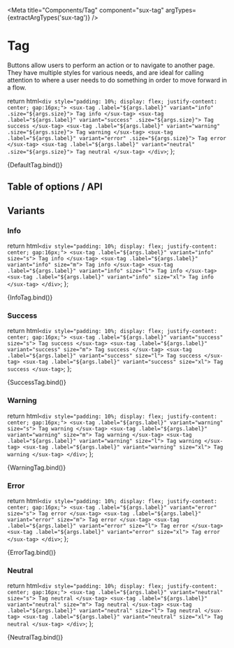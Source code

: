 
<Meta title="Components/Tag" component="sux-tag" argTypes={extractArgTypes('sux-tag')} />

# Tag

Buttons allow users to perform an action or to navigate to another page. They have multiple styles for various needs, and are ideal for calling attention to where a user needs to do something in order to move forward in a flow.

  return html`
    <div style="padding: 10%; display: flex; justify-content: center; gap:16px;">
      <sux-tag .label="${args.label}" variant="info" .size="${args.size}"> Tag info </sux-tag>
      <sux-tag .label="${args.label}" variant="success" .size="${args.size}"> Tag success </sux-tag>
      <sux-tag .label="${args.label}" variant="warning" .size="${args.size}"> Tag warning </sux-tag>
      <sux-tag .label="${args.label}" variant="error" .size="${args.size}"> Tag error </sux-tag>
      <sux-tag .label="${args.label}" variant="neutral" .size="${args.size}"> Tag neutral </sux-tag>
    </div>
  `;
};

<Canvas>
  <Story name="Playground">{DefaultTag.bind()}</Story>
</Canvas>

## Table of options / API

<ArgsTable of="sux-tag" />

## Variants

### Info

<!-- Tag with Info Variant -->
  return html`
    <div style="padding: 10%; display: flex; justify-content: center; gap:16px;">
      <sux-tag .label="${args.label}" variant="info" size="s"> Tag info </sux-tag>
      <sux-tag .label="${args.label}" variant="info" size="m"> Tag info </sux-tag>
      <sux-tag .label="${args.label}" variant="info" size="l"> Tag info </sux-tag>
      <sux-tag .label="${args.label}" variant="info" size="xl"> Tag info </sux-tag>
    </div>
  `;
};

<Canvas>
  <Story name="Info">{InfoTag.bind()}</Story>
</Canvas>

### Success
<!-- Tag with Success variant -->
  return html`
    <div style="padding: 10%; display: flex; justify-content: center; gap:16px;">
      <sux-tag .label="${args.label}" variant="success" size="s"> Tag success </sux-tag>
      <sux-tag .label="${args.label}" variant="success" size="m"> Tag success </sux-tag>
      <sux-tag .label="${args.label}" variant="success" size="l"> Tag success </sux-tag>
      <sux-tag .label="${args.label}" variant="success" size="xl"> Tag success </sux-tag>
      `;
};

<Canvas>
  <Story name="Success">{SuccessTag.bind()}</Story>
</Canvas>

### Warning
<!-- Tag with Warning variant -->
  return html`
    <div style="padding: 10%; display: flex; justify-content: center; gap:16px;">
      <sux-tag .label="${args.label}" variant="warning" size="s"> Tag warning </sux-tag>
      <sux-tag .label="${args.label}" variant="warning" size="m"> Tag warning </sux-tag>
      <sux-tag .label="${args.label}" variant="warning" size="l"> Tag warning </sux-tag>
      <sux-tag .label="${args.label}" variant="warning" size="xl"> Tag warning </sux-tag>
    </div>
  `;
};

<Canvas>
  <Story name="Warning">{WarningTag.bind()}</Story>
  </Canvas>

### Error
<!-- Tag with Error variant -->
  return html`
    <div style="padding: 10%; display: flex; justify-content: center; gap:16px;">
      <sux-tag .label="${args.label}" variant="error" size="s"> Tag error </sux-tag>
      <sux-tag .label="${args.label}" variant="error" size="m"> Tag error </sux-tag>
      <sux-tag .label="${args.label}" variant="error" size="l"> Tag error </sux-tag>
      <sux-tag .label="${args.label}" variant="error" size="xl"> Tag error </sux-tag>
    </div>
  `;
};

<Canvas>
  <Story name="Error">{ErrorTag.bind()}</Story>
</Canvas>

### Neutral
<!-- Tag with Neutral variant -->
  return html`
    <div style="padding: 10%; display: flex; justify-content: center; gap:16px;">
      <sux-tag .label="${args.label}" variant="neutral" size="s"> Tag neutral </sux-tag>
      <sux-tag .label="${args.label}" variant="neutral" size="m"> Tag neutral </sux-tag>
      <sux-tag .label="${args.label}" variant="neutral" size="l"> Tag neutral </sux-tag>
      <sux-tag .label="${args.label}" variant="neutral" size="xl"> Tag neutral </sux-tag>
    </div>
  `;
};

<Canvas>
  <Story name="Neutral">{NeutralTag.bind()}</Story>
</Canvas>
